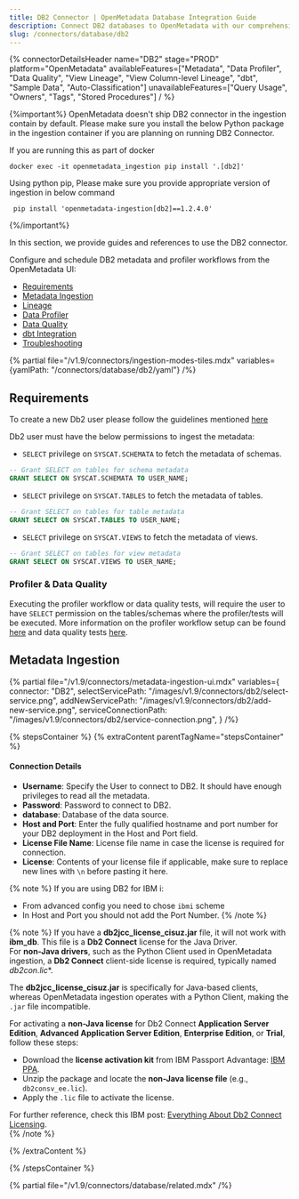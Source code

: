 ```yaml
---
title: DB2 Connector | OpenMetadata Database Integration Guide
description: Connect DB2 databases to OpenMetadata with our comprehensive connector guide. Step-by-step setup, configuration, and metadata extraction instructions.
slug: /connectors/database/db2
---
```






{% connectorDetailsHeader
name="DB2"
stage="PROD"
platform="OpenMetadata"
availableFeatures=["Metadata", "Data Profiler", "Data Quality", "View Lineage", "View Column-level Lineage", "dbt", "Sample Data", "Auto-Classification"]
unavailableFeatures=["Query Usage", "Owners", "Tags", "Stored Procedures"]
/ %}

{%important%}
OpenMetadata doesn't ship DB2 connector in the ingestion contain by default.
Please make sure you install the below Python package in the ingestion container if you are planning on running DB2 Connector.

If you are running this as part of docker
```code
docker exec -it openmetadata_ingestion pip install '.[db2]'
```

Using python pip, Please make sure you provide appropriate version of ingestion in below command
```code
 pip install 'openmetadata-ingestion[db2]==1.2.4.0'
```

{%/important%}

In this section, we provide guides and references to use the DB2 connector.

Configure and schedule DB2 metadata and profiler workflows from the OpenMetadata UI:

- [Requirements](#requirements)
- [Metadata Ingestion](#metadata-ingestion)
- [Lineage](/how-to-guides/data-lineage/workflow)
- [Data Profiler](/how-to-guides/data-quality-observability/profiler/workflow)
- [Data Quality](/how-to-guides/data-quality-observability/quality)
- [dbt Integration](/connectors/ingestion/workflows/dbt)
- [Troubleshooting](/connectors/database/db2/troubleshooting)

{% partial file="/v1.9/connectors/ingestion-modes-tiles.mdx" variables={yamlPath: "/connectors/database/db2/yaml"} /%}

## Requirements

To create a new Db2 user please follow the guidelines mentioned [here](https://www.ibm.com/docs/ko/samfess/8.2.0?topic=schema-creating-users-manually)

Db2 user must have the below permissions to ingest the metadata:

- `SELECT` privilege on `SYSCAT.SCHEMATA` to fetch the metadata of schemas.
```sql
-- Grant SELECT on tables for schema metadata
GRANT SELECT ON SYSCAT.SCHEMATA TO USER_NAME;
```

- `SELECT` privilege on `SYSCAT.TABLES` to fetch the metadata of tables.
```sql
-- Grant SELECT on tables for table metadata
GRANT SELECT ON SYSCAT.TABLES TO USER_NAME;
```

- `SELECT` privilege on `SYSCAT.VIEWS` to fetch the metadata of views.
```sql
-- Grant SELECT on tables for view metadata
GRANT SELECT ON SYSCAT.VIEWS TO USER_NAME;
```

### Profiler & Data Quality

Executing the profiler workflow or data quality tests, will require the user to have `SELECT` permission on the tables/schemas where the profiler/tests will be executed. More information on the profiler workflow setup can be found [here](/how-to-guides/data-quality-observability/profiler/workflow) and data quality tests [here](/how-to-guides/data-quality-observability/quality).

## Metadata Ingestion
{% partial 
  file="/v1.9/connectors/metadata-ingestion-ui.mdx" 
  variables={
    connector: "DB2", 
    selectServicePath: "/images/v1.9/connectors/db2/select-service.png",
    addNewServicePath: "/images/v1.9/connectors/db2/add-new-service.png",
    serviceConnectionPath: "/images/v1.9/connectors/db2/service-connection.png",
} 
/%}

{% stepsContainer %}
{% extraContent parentTagName="stepsContainer" %}

#### Connection Details

- **Username**: Specify the User to connect to DB2. It should have enough privileges to read all the metadata.
- **Password**: Password to connect to DB2.
- **database**: Database of the data source.
- **Host and Port**: Enter the fully qualified hostname and port number for your DB2 deployment in the Host and Port field.
- **License File Name**: License file name in case the license is required for connection.
- **License**: Contents of your license file if applicable, make sure to replace new lines with `\n` before pasting it here.

{% note %}
If you are using DB2 for IBM i:

- From advanced config you need to chose `ibmi` scheme
- In Host and Port you should not add the Port Number.
{% /note %}

{% note %}
If you have a **db2jcc_license_cisuz.jar** file, it will not work with **ibm_db**. This file is a **Db2 Connect** license for the Java Driver.  
For **non-Java drivers**, such as the Python Client used in OpenMetadata ingestion, a **Db2 Connect** client-side license is required, typically named **db2con*.lic**.  

The **db2jcc_license_cisuz.jar** is specifically for Java-based clients, whereas OpenMetadata ingestion operates with a Python Client, making the `.jar` file incompatible.  
 
For activating a **non-Java license** for Db2 Connect **Application Server Edition**, **Advanced Application Server Edition**, **Enterprise Edition**, or **Trial**, follow these steps:  
- Download the **license activation kit** from IBM Passport Advantage: [IBM PPA](https://www.ibm.com/software/passportadvantage/pao_customer.html).  
- Unzip the package and locate the **non-Java license file** (e.g., `db2consv_ee.lic`).  
- Apply the `.lic` file to activate the license.

For further reference, check this IBM post: [Everything About Db2 Connect Licensing](https://community.ibm.com/community/user/datamanagement/blogs/shilu-mathai2/2023/05/05/everything-about-db2-connect-licensing).  
{% /note %}

<AdvancedConfiguration />

{% /extraContent %}

<TestConnection />

<ConfigureIngestion />

<IngestionScheduleAndDeploy />

{% /stepsContainer %}

{% partial file="/v1.9/connectors/database/related.mdx" /%}
